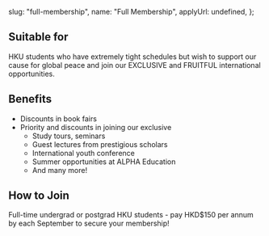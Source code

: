   slug: "full-membership",
  name: "Full Membership",
  applyUrl: undefined,
};

## Suitable for

HKU students who have extremely tight schedules but wish to support our cause for global peace and join our EXCLUSIVE and FRUITFUL international opportunities.

## Benefits

- Discounts in book fairs
- Priority and discounts in joining our exclusive
  - Study tours, seminars
  - Guest lectures from prestigious scholars
  - International youth conference
  - Summer opportunities at ALPHA Education
  - And many more!

## How to Join

Full-time undergrad or postgrad HKU students - pay HKD$150 per annum by each September to secure your membership!
